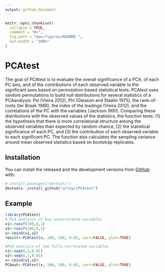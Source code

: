 ```yaml
---
output: github_document
---
```


<!-- README.md is generated from README.Rmd. Please edit that file -->

```r
knitr::opts_chunk$set(
  collapse = TRUE,
  comment = "#>",
  fig.path = "man/figures/README-",
  out.width = "100%"
)
```

# PCAtest

<!-- badges: start -->
<!-- badges: end -->

The goal of PCAtest is to evaluate the overall significance of a PCA, of each PC
axis, and of the contributions of each observed variable to the significant axes 
based on permutation-based statistical tests. PCAtest uses random permutations to
build null distributions for several statistics of a PCAanalysis: Psi (Vieira 2012),
Phi (Gleason and Staelin 1975), the rank-of-roots (ter Braak 1988), the index of the
loadings (Vieira 2012), and the correlations of the PC with the variables (Jackson 
1991). Comparing these distributions with the observed values of the statistics, the 
function tests: (1) the hypothesis that there is more correlational structure among 
the observed variables than expected by random chance, (2) the statistical significance
of each PC, and (3) the contribution of each observed variable to each significant PC. 
The function also calculates the sampling variance around mean observed statistics based
on bootstrap replicates.

## Installation

You can install the released and the development versions from [GitHub](https://github.com/) with:

``` r
# install.packages("devtools")
devtools::install_github("arleyc/PCAtest")
```
## Example

```r
library(PCAtest)
# PCA analysis of two uncorrelated variables
v1<-runif(100,0,1)
v2<-runif(100,0,1)
x<-cbind(v1,v2)
result<-PCAtest(x, 100, 100, 0.05, corr=FALSE, plot=TRUE)
```

```r
#PCA analysis of two fully-correlated variables
v1<-seq(0,1,0.01)
v2<-seq(0,1,0.01)
x<-cbind(v1,v2)
PCAout<-PCAtest(x, 100, 100, 0.05, corr=FALSE, plot=TRUE)
```
